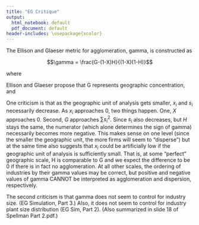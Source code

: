 ```yaml
---
title: "EG Critique"
output:
  html_notebook: default
  pdf_document: default
header-includes: \usepackage{xcolor}
---
```


The Ellison and Glaeser metric for agglomeration, gamma, is constructed as

$$\gamma = \frac{G-(1-X)H}{(1-X)(1-H)}$$ 

where \begin{itemize}
  \item{$G=\sum{(x_i-s_i)^2}$}
  \item{$X=\sum{x_i^2}$}
  \item{$H=\sum{z_k^2}$}
  \item{$s_i$ is each area $i$'s share of industry employment}
  \item{$x_i$ is each area $i$'s share of sector (manufacturing) employment, and}
  \item{$z_k$ is each individual plant's share of industry employment.}
\end{itemize}

Ellison and Glaeser propose that G represents geographic concentration, and \color{red}{$(1-X)H$ represents the expected geographic concentration if the industry behaves like the sector.}

One criticism is that as the geographic unit of analysis gets smaller, $x_i$ and $s_i$ necessarily decrease. As $x_i$ approaches 0, two things happen. One, $X$ approaches 0. Second, $G$ approaches $\sum{s_i^2}$. Since $s_i$ also decreases, but $H$ stays the same, the numerator (which alone determines the sign of gamma) necessarily becomes more negative. This makes sense on one level (since the smaller the geographic unit, the more firms will seem to "disperse") but at the same time also suggests that $x_i$ could be artificially low if the geographic unit of analysis is sufficiently small. That is, at some "perfect" geographic scale, H is comparable to G and we expect the difference to be 0 if there is in fact no agglomeration. At all other scales, the ordering of industries by their gamma values may be correct, but positive and negative values of gamma CANNOT be interpreted as agglomeration and dispersion, respectively.

The second criticism is that gamma does not seem to control for industry size. (EG Simulation, Part 3.) Also, it does not seem to control for industry plant size distribution (EG Sim, Part 2). (Also summarized in slide 18 of Spellman Part 2.pdf.)